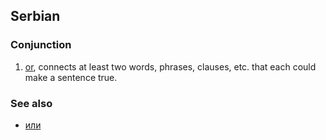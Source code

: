 == Serbian ==

=== Conjunction ===
# [[or]], connects at least two words, phrases, clauses, etc. that each could make a sentence true.

=== See also ===

* [[или]]